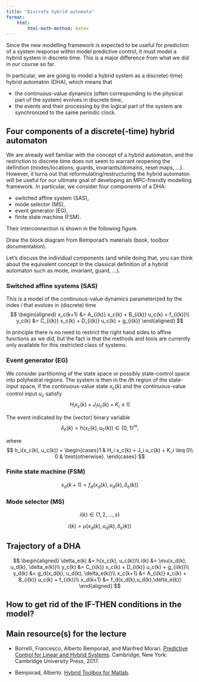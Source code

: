 ```yaml
---
title: "Discrete hybrid automata"
format:
    html:
        html-math-method: katex
---
```


Since the new modelling framework is expected to be useful for prediction of a system response within model predictive control, it must model a hybrid system in discrete time. This is a major difference from what we did in our course so far.

In particular, we are going to model a hybrid system as a discrete(-time) hybrid automaton (DHA), which means that

- the continuous-value dynamics (often corresponding to the physical part of the system) evolves in discrete time,
- the events and their processing by the logical part of the system are synchronized to the same periodic clock. 

## Four components of a discrete(-time) hybrid automaton

We are already well familiar with the concept of a hybrid automaton, and the restriction to discrete time does not seem to warrant reopening the definition (modes/locations, guards, invariants/domains, reset maps, ...). However, it turns out that reformulating/restructuring the hybrid automaton will be useful for our ultimate goal of developing an MPC-friendly modelling framework. In particular, we consider four components of a DHA:

- switched affine system (SAS),
- mode selector (MS),
- event generator (EG),
- finite state machine (FSM).

Their interconnection is shown in the following figure.

:::{.notes}
Draw the block diagram from Bemporad's materials (book, toolbox documentation).
:::

Let's discuss the individual components (and while doing that, you can think about the equivalent concept in the classical definition of a hybrid automaton such as mode, invariant, guard, ...).

### Switched affine systems (SAS)

This is a model of the continuous-value dynamics parameterized by the index $i$ that evolves in (discrete) time 
$$
\begin{aligned}
x_c(k+1) &= A_{i(k)} x_c(k) + B_{i(k)} u_c(k) + f_{i(k)}\\
y_c(k) &= C_{i(k)} x_c(k) + D_{i(k)} u_c(k) + g_{i(k)}
\end{aligned}
$$

In principle there is no need to restrict the right hand sides to affine functions as we did, but the fact is that the methods and tools are currently only available for this restricted class of systems. 

### Event generator (EG)

We consider partitioning of the state space or possibly state-control space into polyhedral regions. The system is then in the $i$th region of the state-input space, if the continuous-value state $x_c(k)$ and the continuous-value control input $u_c$ satisfy
$$
H_i x_c(k) + J_i u_c(k) + K_i \leq 0
$$

The event indicated by the (vector) binary variable
$$
\delta_e(k) = h(x_c(k), u_c(k)) \in \{0,1\}^m, 
$$

where
$$
h_i(x_c(k), u_c(k)) = \begin{cases}1 & H_i x_c(k) + J_i u_c(k) + K_i \leq 0\\ 0 & \text{otherwise}. \end{cases}
$$

### Finite state machine (FSM)

$$
x_d(k+1) = f_d(x_d(k),u_d(k),\delta_e(k))
$$

### Mode selector (MS)

$$i(k) \in \{1, 2, \ldots, s\}$$

$$
i(k) = \mu(x_d(k), u_d(k), \delta_e(k))
$$


## Trajectory of a DHA

$$
\begin{aligned}
\delta_e(k) &= h(x_c(k), u_c(k))\\
i(k) &= \mu(x_d(k), u_d(k), \delta_e(k))\\
y_c(k) &= C_{i(k)} x_c(k) + D_{i(k)} u_c(k) + g_{i(k)}\\
y_d(k) &= g_d(x_d(k), u_d(k), \delta_e(k))\\
x_c(k+1) &= A_{i(k)} x_c(k) + B_{i(k)} u_c(k) + f_{i(k)}\\
x_d(k+1) &= f_d(x_d(k),u_d(k),\delta_e(k))
\end{aligned}
$$

## How to get rid of the IF-THEN conditions in the model?

## Main resource(s) for the lecture

- Borrelli, Francesco, Alberto Bemporad, and Manfred Morari. [Predictive Control for Linear and Hybrid Systems](http://cse.lab.imtlucca.it/~bemporad/publications/papers/BBMbook.pdf). Cambridge, New York: Cambridge University Press, 2017.

- Bemporad, Alberto. [Hybrid Toolbox for Matlab](http://cse.lab.imtlucca.it/~bemporad/hybrid/toolbox/hybrid_presentation.pdf).
